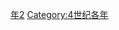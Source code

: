 {{Catnav|頁面分類|历史|歷史時代|年|4世纪各年}}

{{catmore}}

[[Category:330年代|年2]]
[[Category:4世纪各年|Category:4世纪各年]]